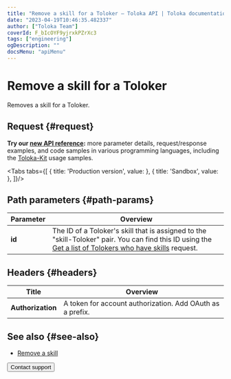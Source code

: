 ```yaml
---
title: "Remove a skill for a Toloker — Toloka API | Toloka documentation"
date: "2023-04-19T10:46:35.482337"
author: ["Toloka Team"]
coverId: F_bIcOYF9yjrxkPZrXc3
tags: ["engineering"]
ogDescription: ""
docsMenu: "apiMenu"
---
```



# Remove a skill for a Toloker

<Announce/>

Removes a skill for a Toloker.

## Request {#request}

<Note mode="tip" title="Tip">

**Try our [new API reference](https://toloka.ai/docs/api/api-reference/#delete-/user-skills/-id-):** more parameter details, request/response examples, and code samples in various programming languages, including the [Toloka-Kit](/docs/toloka-kit/) usage samples.

</Note>

<Tabs tabs={[
  { title: 'Production version', value: <DeleteSkillList1/> },
  { title: 'Sandbox', value: <DeleteSkillList2/> },
]}/>

## Path parameters {#path-params}

Parameter | Overview
----- | -----
**id** | The ID of a Toloker's skill that is assigned to the "skill-Toloker" pair. You can find this ID using the [Get a list of Tolokers who have skills](/docs/api/get-user-skill-list) request.

## Headers {#headers}

Title | Overview
----- | -----
**Authorization** | A token for account authorization. Add OAuth as a prefix.

## See also {#see-also}

- [Remove a skill](/docs/guide/nav-delete)

<Button themeColor="light" view="default" size="l" type="link" url="/docs/guide/troubleshooting/support?form-source=api-delete-skill">Contact support</Button>